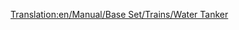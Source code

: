 [[Translation:en/Manual/Base Set/Trains/Water Tanker]]
{{en/Manual/Base Set/Trains/Trains Carriages new|NormalCost=£1,166 ($2,332)
|NormalWeight=25 / 50 t
|Picture=[[File:en/Manual/Base Set/Trains/Watertanker.png]]
|NormalCapacity=25,000 litres of water
|MonoCost="
|MonoWeight=25 / 55 t
|MonoCapacity=30,000 litres of water
|MagCost="
|MagWeight=25 / 57 t
|MagCapacity=32,000 litres of water
|Description=Water tankers carry liquid water into [[en/Manual/Towns]]s wich have a [[en/Manual/Base Set/Industries/Water Tower]]. This wagon is only available in the [[en/Manual/Climates#sub-tropical|Sub-Tropical]] climate.
}}